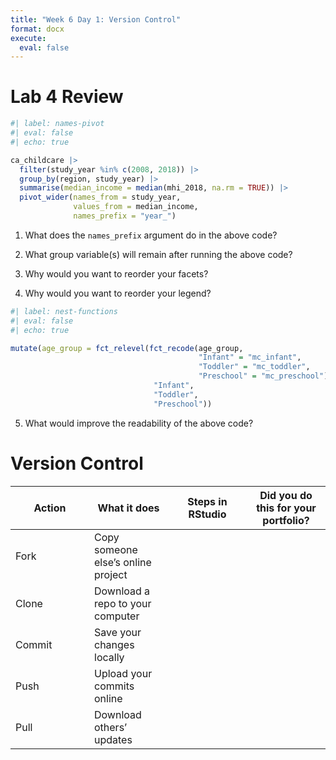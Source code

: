 ```yaml
---
title: "Week 6 Day 1: Version Control"
format: docx
execute: 
  eval: false
---
```


# Lab 4 Review

```r
#| label: names-pivot
#| eval: false
#| echo: true

ca_childcare |>
  filter(study_year %in% c(2008, 2018)) |>
  group_by(region, study_year) |>
  summarise(median_income = median(mhi_2018, na.rm = TRUE)) |>
  pivot_wider(names_from = study_year, 
              values_from = median_income,
              names_prefix = "year_")

```

1.  What does the `names_prefix` argument do in the above code?

2.  What group variable(s) will remain after running the above code?

3.  Why would you want to reorder your facets?

4.  Why would you want to reorder your legend?

```r
#| label: nest-functions
#| eval: false
#| echo: true

mutate(age_group = fct_relevel(fct_recode(age_group,
                                          "Infant" = "mc_infant",
                                          "Toddler" = "mc_toddler",
                                          "Preschool" = "mc_preschool"),
                                "Infant",
                                "Toddler",
                                "Preschool"))
```

5.  What would improve the readability of the above code?

# Version Control

| Action | What it does | Steps in RStudio | Did you do this for your portfolio? |
|----|----|----|----|
| Fork | Copy someone else’s online project |  |  |
| Clone | Download a repo to your computer |  |  |
| Commit | Save your changes locally |  |  |
| Push | Upload your commits online |  |  |
| Pull | Download others’ updates |  |  |
